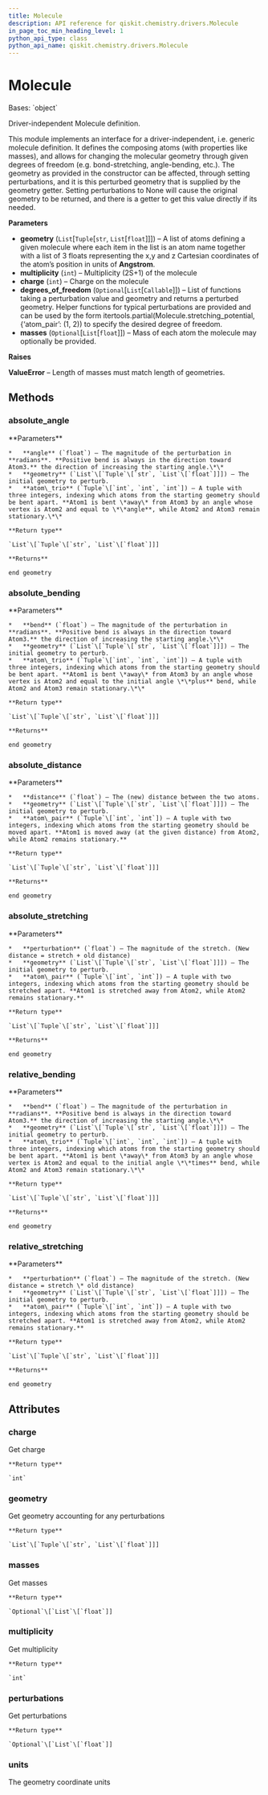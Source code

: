 ```yaml
---
title: Molecule
description: API reference for qiskit.chemistry.drivers.Molecule
in_page_toc_min_heading_level: 1
python_api_type: class
python_api_name: qiskit.chemistry.drivers.Molecule
---
```


# Molecule

<Class id="qiskit.chemistry.drivers.Molecule" isDedicatedPage={true} github="https://github.com/qiskit-community/qiskit-aqua/tree/stable/0.9/qiskit/chemistry/drivers/molecule.py" signature="Molecule(geometry, multiplicity=1, charge=0, degrees_of_freedom=None, masses=None)">
  Bases: `object`

  Driver-independent Molecule definition.

  This module implements an interface for a driver-independent, i.e. generic molecule definition. It defines the composing atoms (with properties like masses), and allows for changing the molecular geometry through given degrees of freedom (e.g. bond-stretching, angle-bending, etc.). The geometry as provided in the constructor can be affected, through setting perturbations, and it is this perturbed geometry that is supplied by the geometry getter. Setting perturbations to None will cause the original geometry to be returned, and there is a getter to get this value directly if its needed.

  **Parameters**

  *   **geometry** (`List`\[`Tuple`\[`str`, `List`\[`float`]]]) – A list of atoms defining a given molecule where each item in the list is an atom name together with a list of 3 floats representing the x,y and z Cartesian coordinates of the atom’s position in units of **Angstrom**.
  *   **multiplicity** (`int`) – Multiplicity (2S+1) of the molecule
  *   **charge** (`int`) – Charge on the molecule
  *   **degrees\_of\_freedom** (`Optional`\[`List`\[`Callable`]]) – List of functions taking a perturbation value and geometry and returns a perturbed geometry. Helper functions for typical perturbations are provided and can be used by the form itertools.partial(Molecule.stretching\_potential,\{‘atom\_pair’: (1, 2)) to specify the desired degree of freedom.
  *   **masses** (`Optional`\[`List`\[`float`]]) – Mass of each atom the molecule may optionally be provided.

  **Raises**

  **ValueError** – Length of masses must match length of geometries.

  ## Methods

  ### absolute\_angle

  <Function id="qiskit.chemistry.drivers.Molecule.absolute_angle" name="absolute_angle" signature="classmethod Molecule.absolute_angle(angle, geometry, atom_trio)">
    **Parameters**

    *   **angle** (`float`) – The magnitude of the perturbation in **radians**. **Positive bend is always in the direction toward Atom3.** the direction of increasing the starting angle.\*\*
    *   **geometry** (`List`\[`Tuple`\[`str`, `List`\[`float`]]]) – The initial geometry to perturb.
    *   **atom\_trio** (`Tuple`\[`int`, `int`, `int`]) – A tuple with three integers, indexing which atoms from the starting geometry should be bent apart. **Atom1 is bent \*away\* from Atom3 by an angle whose vertex is Atom2 and equal to \*\*angle**, while Atom2 and Atom3 remain stationary.\*\*

    **Return type**

    `List`\[`Tuple`\[`str`, `List`\[`float`]]]

    **Returns**

    end geometry
  </Function>

  ### absolute\_bending

  <Function id="qiskit.chemistry.drivers.Molecule.absolute_bending" name="absolute_bending" signature="classmethod Molecule.absolute_bending(bend, geometry, atom_trio)">
    **Parameters**

    *   **bend** (`float`) – The magnitude of the perturbation in **radians**. **Positive bend is always in the direction toward Atom3.** the direction of increasing the starting angle.\*\*
    *   **geometry** (`List`\[`Tuple`\[`str`, `List`\[`float`]]]) – The initial geometry to perturb.
    *   **atom\_trio** (`Tuple`\[`int`, `int`, `int`]) – A tuple with three integers, indexing which atoms from the starting geometry should be bent apart. **Atom1 is bent \*away\* from Atom3 by an angle whose vertex is Atom2 and equal to the initial angle \*\*plus** bend, while Atom2 and Atom3 remain stationary.\*\*

    **Return type**

    `List`\[`Tuple`\[`str`, `List`\[`float`]]]

    **Returns**

    end geometry
  </Function>

  ### absolute\_distance

  <Function id="qiskit.chemistry.drivers.Molecule.absolute_distance" name="absolute_distance" signature="classmethod Molecule.absolute_distance(distance, geometry, atom_pair)">
    **Parameters**

    *   **distance** (`float`) – The (new) distance between the two atoms.
    *   **geometry** (`List`\[`Tuple`\[`str`, `List`\[`float`]]]) – The initial geometry to perturb.
    *   **atom\_pair** (`Tuple`\[`int`, `int`]) – A tuple with two integers, indexing which atoms from the starting geometry should be moved apart. **Atom1 is moved away (at the given distance) from Atom2, while Atom2 remains stationary.**

    **Return type**

    `List`\[`Tuple`\[`str`, `List`\[`float`]]]

    **Returns**

    end geometry
  </Function>

  ### absolute\_stretching

  <Function id="qiskit.chemistry.drivers.Molecule.absolute_stretching" name="absolute_stretching" signature="classmethod Molecule.absolute_stretching(perturbation, geometry, atom_pair)">
    **Parameters**

    *   **perturbation** (`float`) – The magnitude of the stretch. (New distance = stretch + old distance)
    *   **geometry** (`List`\[`Tuple`\[`str`, `List`\[`float`]]]) – The initial geometry to perturb.
    *   **atom\_pair** (`Tuple`\[`int`, `int`]) – A tuple with two integers, indexing which atoms from the starting geometry should be stretched apart. **Atom1 is stretched away from Atom2, while Atom2 remains stationary.**

    **Return type**

    `List`\[`Tuple`\[`str`, `List`\[`float`]]]

    **Returns**

    end geometry
  </Function>

  ### relative\_bending

  <Function id="qiskit.chemistry.drivers.Molecule.relative_bending" name="relative_bending" signature="classmethod Molecule.relative_bending(bend, geometry, atom_trio)">
    **Parameters**

    *   **bend** (`float`) – The magnitude of the perturbation in **radians**. **Positive bend is always in the direction toward Atom3.** the direction of increasing the starting angle.\*\*
    *   **geometry** (`List`\[`Tuple`\[`str`, `List`\[`float`]]]) – The initial geometry to perturb.
    *   **atom\_trio** (`Tuple`\[`int`, `int`, `int`]) – A tuple with three integers, indexing which atoms from the starting geometry should be bent apart. **Atom1 is bent \*away\* from Atom3 by an angle whose vertex is Atom2 and equal to the initial angle \*\*times** bend, while Atom2 and Atom3 remain stationary.\*\*

    **Return type**

    `List`\[`Tuple`\[`str`, `List`\[`float`]]]

    **Returns**

    end geometry
  </Function>

  ### relative\_stretching

  <Function id="qiskit.chemistry.drivers.Molecule.relative_stretching" name="relative_stretching" signature="classmethod Molecule.relative_stretching(perturbation, geometry, atom_pair)">
    **Parameters**

    *   **perturbation** (`float`) – The magnitude of the stretch. (New distance = stretch \* old distance)
    *   **geometry** (`List`\[`Tuple`\[`str`, `List`\[`float`]]]) – The initial geometry to perturb.
    *   **atom\_pair** (`Tuple`\[`int`, `int`]) – A tuple with two integers, indexing which atoms from the starting geometry should be stretched apart. **Atom1 is stretched away from Atom2, while Atom2 remains stationary.**

    **Return type**

    `List`\[`Tuple`\[`str`, `List`\[`float`]]]

    **Returns**

    end geometry
  </Function>

  ## Attributes

  ### charge

  <Attribute id="qiskit.chemistry.drivers.Molecule.charge" name="charge">
    Get charge

    **Return type**

    `int`
  </Attribute>

  ### geometry

  <Attribute id="qiskit.chemistry.drivers.Molecule.geometry" name="geometry">
    Get geometry accounting for any perturbations

    **Return type**

    `List`\[`Tuple`\[`str`, `List`\[`float`]]]
  </Attribute>

  ### masses

  <Attribute id="qiskit.chemistry.drivers.Molecule.masses" name="masses">
    Get masses

    **Return type**

    `Optional`\[`List`\[`float`]]
  </Attribute>

  ### multiplicity

  <Attribute id="qiskit.chemistry.drivers.Molecule.multiplicity" name="multiplicity">
    Get multiplicity

    **Return type**

    `int`
  </Attribute>

  ### perturbations

  <Attribute id="qiskit.chemistry.drivers.Molecule.perturbations" name="perturbations">
    Get perturbations

    **Return type**

    `Optional`\[`List`\[`float`]]
  </Attribute>

  ### units

  <Attribute id="qiskit.chemistry.drivers.Molecule.units" name="units">
    The geometry coordinate units
  </Attribute>
</Class>

